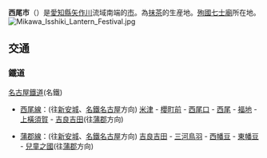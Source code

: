 {{日本都市|
自治體名=西尾市|
圖像=[[File:Sakushima_West_Port_2011-08.JPG|240px]]|
圖像說明=[[佐久島|佐久島]]的[[佐久島西港|佐久島西港]]|
市章=|
日文原名=西尾市|
平假名=にしおし|
羅馬字拼音=Nishio-shi|
都道府縣=愛知縣|
支廳=|
編號=23213-1|
面積=161.22|
邊界未定=|
人口=168,614|
統計時間=2021年7月1日|
自治體=[[碧南市|碧南市]]、[[安城市_(日本)|安城市]]、[[岡崎市|岡崎市]]、<br />[[幸田町|幸田町]]、[[蒲郡市|蒲郡市]]|
樹=樟|
花=玫瑰|
鳥=|
其他象徵物=|
其他象徵=|
市長=|
郵遞區號=445-8501|
所在地=西尾市寄住町下田22番地|
電話號碼=563-56-2111|
外部連結=http://www.city.nishio.aichi.jp/|
經度=|
緯度=|
地圖=|
註記=|
}}
'''西尾市'''（{{jpn|j=西尾市|hg=にしおし|rm=Nishio shi|f=y}}）是[[愛知縣|愛知縣]][[矢作川|矢作川]]流域南端的[[市|市]]。為[[抹茶|抹茶]]的生産地。[[殉國七士廟|殉國七士廟]]所在地。
[[File:Mikawa_Isshiki_Lantern_Festival.jpg|thumb]]
== 交通 ==
=== 鐵道 ===
; [[名古屋鐵道|名古屋鐵道]](名鐵)
* {{名鐵車站編號|GN}} [[西尾線|西尾線]]：(往[[新安城車站|新安城]]、[[名鐵名古屋車站|名鐵名古屋]]方向) [[米津車站|米津]] - [[櫻町前車站|櫻町前]] - [[西尾口車站|西尾口]] - [[西尾車站|西尾]] - [[福地車站|福地]] - [[上橫須賀車站|上橫須賀]] - [[吉良吉田車站|吉良吉田]](往[[蒲郡車站|蒲郡]]方向)
* {{名鐵車站編號|GN}} [[蒲郡線|蒲郡線]]：(往[[新安城車站|新安城]]、[[名鐵名古屋車站|名鐵名古屋]]方向) [[吉良吉田車站|吉良吉田]] - [[三河鳥羽車站|三河鳥羽]] - [[西幡豆車站|西幡豆]] - [[東幡豆車站|東幡豆]] - [[兒童之國車站_(愛知縣)|兒童之國]](往[[蒲郡車站|蒲郡]]方向)

{{愛知縣}}{{Authority control}}
